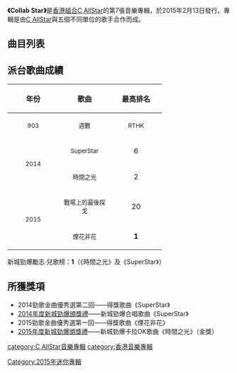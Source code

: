 {{Album infobox | <!-- See Wikipedia:WikiProject_Albums -->
| Name        = Collab Star
| Type        = EP
| Artist      = [[C_AllStar|C AllStar]]
| Cover       = C AllStar Collab Star.jpg
| Released    = 2015年2月13日
| Recorded    = 2014年
| Genre       = [[粵語流行音樂|粵語流行音樂]]
| Length      = 23:32
| Label       = [[私人國|私人國]]<br>[[寰亞唱片|寰亞唱片]]
| Last album  = [[時日如飛_C_AllCollection|時日如飛 C AllCollection]]<br>（2014年）
| This album  = '''Collab Star'''<br>（2015年）
| Next album  = [[生於斯|生於斯]]<br>（2015年）
}}

'''《Collab Star》'''是[[香港|香港]][[組合|組合]][[C_AllStar|C AllStar]]的第7張音樂專輯，於2015年2月13日發行。專輯是由[[C_AllStar|C AllStar]]與五個不同單位的歌手合作而成。

== 曲目列表 ==
{{Tracklist
| collapsed = 
| headline = CD
| font_size = 
| total_length = 23:32

| extra_column =

| title1 = SuperStar
| music1 = [[Jerald|Jerald]]
| lyrics1 = [[陳詠謙|陳詠謙]]
| arranger1 = Jerald
| producer1 = Jerald
| note1 = [[C_AllStar|C AllStar]] x [[Super_Girls|Super Girls]]
| longnote1 = 
| length1 = 4:11

| title2 = 戰場上的最後探戈
| music2 = [[賴映彤|賴映彤]]
| lyrics2 = [[陳心遙|陳心遙]]
| arranger2 = 賴映彤
| producer2 = [[簡敬慈|簡]]
| note2 = King@C AllStar x [[顏卓靈|顏卓靈]]
| longnote2 = 
| length2 = 4:02

| title3 = 煙花非花
| music3 = [[李榮浩|李榮浩]]
| lyrics3 = [[林夕|林夕]]
| arranger3 = 賴映彤<br>[[張佳添|張佳添]]
| producer3 = 簡
| note3 = CF@C AllStar x [[鍾鎮濤|鍾鎮濤]]
| longnote3 = 原曲為[[李榮浩|李榮浩]]和[[陳坤|陳坤]]的《演員和歌手》
| length3 = 4:06

| title4 = 時間之光
| music4 = [[伍仲衡|伍仲衡]]
| lyrics4 = [[林若寧|林若寧]]
| arranger4 = 賴映彤
| producer4 = 簡<br>[[蔡德才|蔡德才]]
| note4 = On@C AllStar x [[鄭秀文|鄭秀文]]
| longnote4 = 翻唱[[鄭秀文|鄭秀文]]2002年同名作品
| length4 = 3:44

| title5 = Pair J
| music5 = Jerald
| lyrics5 = [[何建曦|Jase]]<br>[[梁栢堅_(填詞人)|梁栢堅]]
| arranger5 = Jerald
| producer5 = Jerald
| note5 = Jase@C AllStar x [[Jerald|Jerald]]
| longnote5 = 
| length5 = 3:02

| title6 = SuperStar<small>（SuperXmaStar Mix）</small>
| music6 = Jerald
| lyrics6 = 陳詠謙
| arranger6 = Jerald<br>賴映彤
| producer6 = Jerald<br>簡
| note6 = [[C_AllStar|C AllStar]] x [[Super_Girls|Super Girls]]
| longnote6 = 
| length6 = 4:24
}}

{{tracklist/common
| headline         = DVD
| t1  = SuperStar（C AllStar x [[Super_Girls|Super Girls]]）
| t2  = 時間之光（On@C AllStar x [[鄭秀文|鄭秀文]]）  
| t3  = 戰場上的最後探戈（King@C AllStar x [[顏卓靈|顏卓靈]]）    
| t4  =SuperStar（SuperXmaStar Mix）（C AllStar x [[Super_Girls|Super Girls]]）  
| n1  =MV
| n2  =MV
| n3  =MV
| n4  =MV
}}

== 派台歌曲成績 ==
{| class="wikitable"
!align="center" rowspan="2" | 年份
!align="center" rowspan="2" | 歌曲
!align="center" colspan="8" | 最高排名
|-
!width="100"|<small>903</small> !! width="100"|<small>週數</small> !! width="100"|<small>RTHK</small> !! width="100"|<small>週數</small> !! width="100"|<small>997</small> !! width="100"|<small>週數</small> !! width="100"|<small>TVB</small> !! width="100"|<small>週數</small>
|-
|align="center" rowspan="2"|<small>2014</small> ||align="center"| <small>SuperStar</small> ||align="center"| 6 ||align="center"| 6 ||align="center"| 3 ||align="center"| 9 ||align="center"| 5 ||align="center"| 3 ||align="center"| '''1''' ||align="center"| 6
|-
|align="center"| <small>時間之光</small> ||align="center"| 2 ||align="center"| 4 ||align="center"| 3 ||align="center"| 4 ||align="center"| '''1''' ||align="center"| 7 ||align="center"| - ||align="center"| -
|-
|align="center" rowspan="2"|<small>2015</small> ||align="center"| <small>戰場上的最後探戈</small> ||align="center"| 20 ||align="center"| 1 ||align="center"| 11 ||align="center"| 3 ||align="center"| 5 ||align="center"| 2 ||align="center"| - ||align="center"| -
|-
|align="center"| <small>煙花非花</small> ||align="center"| '''1''' ||align="center"| 8 ||align="center"| '''1''' ||align="center"| 9 ||align="center"| 4 ||align="center"| 3 ||align="center"| 5 ||align="center"| 3
|}

新城勁爆勵志‧兒歌榜：'''1'''（《時間之光》及《SuperStar》）

==所獲獎項==
*2014勁歌金曲優秀選第二回——得獎歌曲《SuperStar》
*[[2014年度新城勁爆頒獎禮得獎名單|2014年度新城勁爆頒獎禮]]——新城勁爆合唱歌曲《SuperStar》
*2015勁歌金曲優秀選第一回——得獎歌曲《煙花非花》
*[[2015年度新城勁爆頒獎禮得獎名單|2015年度新城勁爆頒獎禮]]——新城勁爆卡拉OK歌曲《時間之光》（金獎）

[[category:C_AllStar音樂專輯|category:C AllStar音樂專輯]]
[[category:香港音樂專輯|category:香港音樂專輯]]
[[Category:2015年迷你專輯|Category:2015年迷你專輯]]